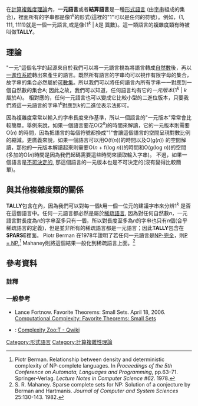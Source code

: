 在[[計算複雜度理論|計算複雜度理論]]內，'''一元語言'''或者'''結算語言'''是一種[[形式語言|形式語言]] (由[[字串|字串]]組成的集合)，裡面所有的字串都是像1<sup>''k''</sup>的形式(這裡的"1"可以是任何的符號）。例如，{1, 111, 1111}就是一個一元語言,或是像{1<sup>''k''</sup> | ''k''是 [[質數|質數]]}。這一類語言的[[複雜度類|複雜度類]]有時被叫做'''TALLY'''。

==理論==
"一元"這個名字的起源來自於我們可以將一元語言視為將語言轉成[[自然數|自然數]]後，再以[[一進位系統|一進位系統]]轉出來產生的語言。既然所有語言的字串均可以視作有限字母的集合，故字串的集合必然屬於[[可數集合|可數集]]。所以我們可以將任何語言內所有字串一一對應到一個自然數的集合A; 因此之故，我們可以知道，任何語言均有它的''一元版本''{1<sup>''k''</sup> | ''k'' 屬於A}。 相對應的，任何一元語言也可以變成它比較小型的二進位版本，只要我們將這一元語言的字串1<sup>''k''</sup>對應到''k''的二進位表示法即可。

因為複雜度常常以輸入的字串長度來作基準，所以一個語言的"一元版本"常常會比較簡單。舉例來說，如果一個語言要花O(2<sup>''n''</sup>)的時間來解讀，它的一元版本則需要O(''n'') 的時間，因為把語言的每個符號都換成"1"會讓這個語言的空間呈現對數比例的縮減。更廣義來說，如果一個語言可以用O(f(''n''))的時間以及O(g(''n'')) 的空間解讀，那他的一元版本解讀起來則需要O(''n'' + f(log ''n''))的時間和O(g(log ''n''))的空間 (多加的O(''n'')時間是因為我們起碼需要這些時間來讀取輸入字串)。 不過，如果一個語言是[[遞歸語言|不可決定的]], 那這個語言的一元版本也是不可決定的(沒有變得比較簡單)。

== 與其他複雜度類的關係 ==

'''TALLY'''包含在'''{{tsl|en|P/poly|P/poly}}'''內，因為我們可以對每一個''k''用一個一位元的建議字串來分辨1<sup>''k''</sup> 是否在這個語言中。任何一元語言都必然是屬於[[稀疏語言|稀疏語言]], 因為對任何自然數''n''，一元語言對長度為''n''的字串至多只有一個，所以對長度至多為''n''的字串也只有''n''個(合乎稀疏語言的定義)，但是並非所有的稀疏語言都是一元語言；因此'''TALLY'''包含在'''SPARSE'''裡面。 Piotr Berman 在1978年證明了若任何一元語言是[[NP-完全|NP-完全]]，則[[P/NP問題|P = NP]],<ref>Piotr Berman. Relationship between density and deterministic complexity of NP-complete languages. In ''Proceedings of the 5th Conference on Automata, Languages and Programming'', pp.63–71. Springer-Verlag. ''Lecture Notes in Computer Science #62''. 1978.</ref> Mahaney則將這個結果一般化到稀疏語言上面。<ref>S. R. Mahaney. Sparse complete sets for NP: Solution of a conjecture by Berman and Hartmanis. ''Journal of Computer and System Sciences'' 25:130-143. 1982.</ref>

== 參考資料 ==
===註釋===
{{reflist}}
===一般參考===
* Lance Fortnow. Favorite Theorems: Small Sets. April 18, 2006. [http://weblog.fortnow.com/2006/04/favorite-theorems-small-sets.html Computational Complexity: Favorite Theorems: Small Sets] {{Wayback|url=http://weblog.fortnow.com/2006/04/favorite-theorems-small-sets.html |date=20090220180359 }}
*{{link-en|Scott Aaronson|Scott Aaronson}}: [https://web.archive.org/web/20120809172703/http://qwiki.stanford.edu/index.php/Complexity_Zoo%3AT#tally Complexity Zoo:T - Qwiki]

[[Category:形式語言|Category:形式語言]]
[[Category:計算複雜性理論|Category:計算複雜性理論]]